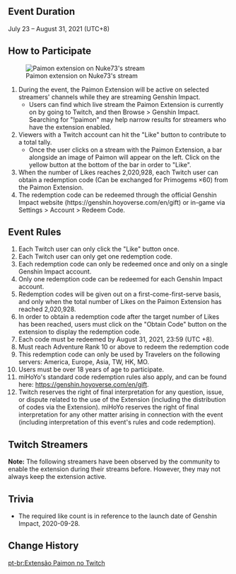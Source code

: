 {{Event
|name              = Paimon Extension on Twitch 2021-07-23
|image             = Paimon Extension on Twitch.png
|type              = Web
|group             = Social Media
|time_known        = yes
|time_start        = 2021-07-23
|time_start_offset = GMT+8
|time_end          = 2021-08-31
|time_end_offset   = GMT+8
|link              = https://www.hoyolab.com/article/591256
}}

==Event Duration==
July 23 – August 31, 2021 (UTC+8)

==How to Participate==
[[File:Paimon Extension on Twitch Guide.png|thumb|Paimon extension on Nuke73's stream]]
#During the event, the Paimon Extension will be active on selected streamers' channels while they are streaming Genshin Impact.
#*Users can find which live stream the Paimon Extension is currently on by going to Twitch, and then Browse > Genshin Impact. Searching for "!paimon" may help narrow results for streamers who have the extension enabled.
#Viewers with a Twitch account can hit the "Like" button to contribute to a total tally.
#*Once the user clicks on a stream with the Paimon Extension, a bar alongside an image of Paimon will appear on the left. Click on the yellow button at the bottom of the bar in order to "Like".
#When the number of Likes reaches 2,020,928, each Twitch user can obtain a redemption code (Can be exchanged for Primogems ×60) from the Paimon Extension.
#The redemption code can be redeemed through the official Genshin Impact website (https://genshin.hoyoverse.com/en/gift) or in-game via Settings > Account > Redeem Code.

==Event Rules==
#Each Twitch user can only click the "Like" button once.
#Each Twitch user can only get one redemption code.
#Each redemption code can only be redeemed once and only on a single Genshin Impact account.
#Only one redemption code can be redeemed for each Genshin Impact account.
#Redemption codes will be given out on a first-come-first-serve basis, and only when the total number of Likes on the Paimon Extension has reached 2,020,928.
#In order to obtain a redemption code after the target number of Likes has been reached, users must click on the "Obtain Code" button on the extension to display the redemption code.
#Each code must be redeemed by August 31, 2021, 23:59 (UTC +8).
#Must reach Adventure Rank 10 or above to redeem the redemption code
#This redemption code can only be used by Travelers on the following servers: America, Europe, Asia, TW, HK, MO.
#Users must be over 18 years of age to participate.
#miHoYo's standard code redemption rules also apply, and can be found here: https://genshin.hoyoverse.com/en/gift.
#Twitch reserves the right of final interpretation for any question, issue, or dispute related to the use of the Extension (including the distribution of codes via the Extension). miHoYo reserves the right of final interpretation for any other matter arising in connection with the event (including interpretation of this event's rules and code redemption).

==Twitch Streamers==
'''Note:''' The following streamers have been observed by the community to enable the extension during their streams before. However, they may not always keep the extension active.
{{Column|2|
*[https://www.twitch.tv/sykkuno Sykkuno]
*[https://www.twitch.tv/tenz TenZ]
*[https://www.twitch.tv/tinakitten TinaKitten]
*[https://www.twitch.tv/tenhatv TenhaTV]
*[https://www.twitch.tv/tuonto tuonto]
*[https://www.twitch.tv/bubvt bubVT]
*[https://www.twitch.tv/nuke73 Nuke73]
*[https://www.twitch.tv/enviosity Enviosity]
*[https://www.twitch.tv/knekro knekro]
*[https://www.twitch.tv/shawn Shawn]
*[https://www.twitch.tv/mairubee MaiRubee]
*[https://www.twitch.tv/plumsoju PlumSoju]
*[https://www.twitch.tv/okcode OkCode]
*[https://www.twitch.tv/mrdandandan mrdandandan]
*[https://www.twitch.tv/sayu Sayu]
*[https://www.twitch.tv/kilimepie KiLimePie]
*[https://www.twitch.tv/xlice Xlice]
}}

==Trivia==
*The required like count is in reference to the launch date of Genshin Impact, 2020-09-28.

==Change History==
{{Change History|2.0}}

[[pt-br:Extensão Paimon no Twitch]]